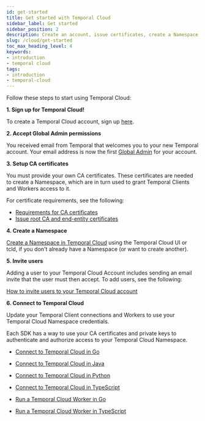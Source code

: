 ```yaml
---
id: get-started
title: Get started with Temporal Cloud
sidebar_label: Get started
sidebar_position: 2
description: Create an account, issue certificates, create a Namespace, invite users, and connect.
slug: /cloud/get-started
toc_max_heading_level: 4
keywords:
- introduction
- temporal cloud
tags:
- introduction
- temporal-cloud
---
```


<!-- THIS FILE IS GENERATED. DO NOT EDIT THIS FILE DIRECTLY -->

Follow these steps to start using Temporal Cloud:

**1. Sign up for Temporal Cloud!**

To create a Temporal Cloud account, sign up [here](https://temporal.io/get-cloud).

**2. Accept Global Admin permissions**

<!--- Onboarding guide for Temporal Cloud --->

You received email from Temporal that welcomes you to your new Temporal account.
Your email address is now the first [Global Admin](/cloud/users#account-level-roles) for your account.

**3. Setup CA certificates**

You must provide your own CA certificates.
These certificates are needed to create a Namespace, which are in turn used to grant Temporal Clients and Workers access to it.

For certificate requirements, see the following:

- [Requirements for CA certificates](/cloud/certificates#certificate-requirements)
- [Issue root CA and end-entity certificates](/cloud/certificates#issue-certificates)

**4. Create a Namespace**

[Create a Namespace in Temporal Cloud](/cloud/namespaces#create-a-namespace) using the Temporal Cloud UI or tcld, if you don't already have a Namespace (or want to create another).

**5. Invite users**

Adding a user to your Temporal Cloud Account includes sending an email invite that the user must then accept.
To add users, see the following:

[How to invite users to your Temporal Cloud account](/cloud/users#invite-users)

**6. Connect to Temporal Cloud**

Update your Temporal Client connections and Workers to use your Temporal Cloud Namespace credentials.

Each SDK has a way to use your CA certificates and private keys to authenticate and authorize access to your Temporal Cloud Namespace.

- [Connect to Temporal Cloud in Go](/dev-guide/go/foundations#connect-to-temporal-cloud)
- [Connect to Temporal Cloud in Java](/dev-guide/java/foundations#connect-to-temporal-cloud)
- [Connect to Temporal Cloud in Python](/dev-guide/python/foundations#connect-to-temporal-cloud)
- [Connect to Temporal Cloud in TypeScript](/dev-guide/typescript/foundations#connect-to-temporal-cloud)

- [Run a Temporal Cloud Worker in Go](/dev-guide/go/foundations#run-a-temporal-cloud-worker)
- [Run a Temporal Cloud Worker in TypeScript](/dev-guide/typescript/foundations#run-a-temporal-cloud-worker)

